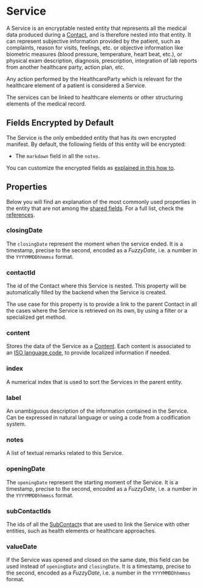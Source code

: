 # Service

A Service is an encryptable nested entity that represents all the medical data produced during a [Contact](/nsdk/explanations/data-model/contact), and is therefore
nested into that entity. It can represent subjective information provided by the patient, such as complaints, reason for 
visits, feelings, etc. or objective information like biometric measures (blood pressure, temperature, heart beat, etc.), 
or physical exam description, diagnosis, prescription, integration of lab reports from another healthcare party, action plan, etc.

Any action performed by the HealthcareParty which is relevant for the healthcare element of a patient is considered a 
Service.

The services can be linked to healthcare elements or other structuring elements of the medical record.

## Fields Encrypted by Default
The Service is the only embedded entity that has its own encrypted manifest. By default, the following fields of this 
entity will be encrypted:

- The `markdown` field in all the `notes`.

You can customize the encrypted fields as [explained in this how to](/nsdk/how-to/initialize-the-sdk/configure-what-to-encrypt).

## Properties

Below you will find an explanation of the most commonly used properties in the entity that are not among the
[shared fields](/nsdk/explanations/data-model/#shared-fields). For a full list, check the [references](TODO).

### closingDate
The `closingDate` represent the moment when the service ended. It is a timestamp, precise to the second,
encoded as a *FuzzyDate*, i.e. a number in the `YYYYMMDDhhmmss` format.

### contactId
The id of the Contact where this Service is nested. This property will be automatically filled by the backend when the
Service is created.

The use case for this property is to provide a link to the parent Contact in all the cases where the Service is retrieved
on its own, by using a filter or a specialized get method.

### content
Stores the data of the Service as a [Content](/nsdk/explanations/data-model/content). Each content is associated to an
[ISO language code](https://en.wikipedia.org/wiki/List_of_ISO_639_language_codes), to provide localized information if
needed.

### index
A numerical index that is used to sort the Services in the parent entity.

### label
An unambiguous description of the information contained in the Service. Can be expressed in natural language or using
a code from a codification system.

### notes
A list of textual remarks related to this Service.

### openingDate
The `openingDate` represent the starting moment of the Service. It is a timestamp, precise to the second,
encoded as a *FuzzyDate*, i.e. a number in the `YYYYMMDDhhmmss` format.

### subContactIds
The ids of all the [SubContact](nsdk/explanations/data-model/subcontact)s that are used to link the Service with other
entities, such as health elements or healthcare approaches.

### valueDate
If the Service was opened and closed on the same date, this field can be used instead of `openingDate` and `closingDate`.
It is a timestamp, precise to the second, encoded as a *FuzzyDate*, i.e. a number in the `YYYYMMDDhhmmss` format.
